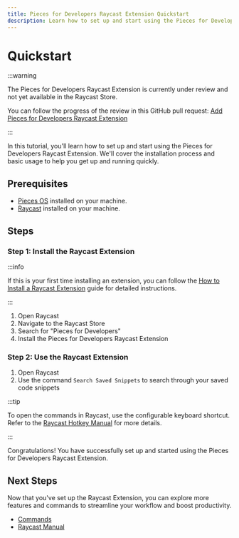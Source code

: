 ```yaml
---
title: Pieces for Developers Raycast Extension Quickstart
description: Learn how to set up and start using the Pieces for Developers Raycast Extension.
---
```


# Quickstart

:::warning

The Pieces for Developers Raycast Extension is currently under review and not yet available in the Raycast Store.

You can follow the progress of the review in this GitHub pull request: [Add Pieces for Developers Raycast Extension](https://github.com/raycast/extensions/pull/13626)

:::

In this tutorial, you'll learn how to set up and start using the Pieces for Developers Raycast Extension. We'll cover the installation process and basic usage to help you get up and running quickly.

## Prerequisites

- [Pieces OS](/installation-getting-started/what-am-i-installing) installed on your machine.
- [Raycast](https://www.raycast.com) installed on your machine.

## Steps

### Step 1: Install the Raycast Extension

:::info

If this is your first time installing an extension, you can follow the [How to Install a Raycast Extension](https://developers.raycast.com/basics/install-an-extension) guide for detailed instructions.

:::

1. Open Raycast
2. Navigate to the Raycast Store
3. Search for "Pieces for Developers"
4. Install the Pieces for Developers Raycast Extension

### Step 2: Use the Raycast Extension

1. Open Raycast
2. Use the command `Search Saved Snippets` to search through your saved code snippets

:::tip

To open the commands in Raycast, use the configurable keyboard shortcut. Refer to the [Raycast Hotkey Manual](https://manual.raycast.com/hotkey) for more details.

:::

Congratulations! You have successfully set up and started using the Pieces for Developers Raycast Extension.

## Next Steps

Now that you've set up the Raycast Extension, you can explore more features and commands to streamline your workflow and boost productivity. 

- [Commands](/extensions-plugins/raycast/commands)
- [Raycast Manual](https://manual.raycast.com)
